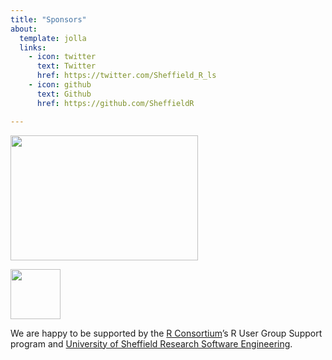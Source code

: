 ```yaml
---
title: "Sponsors"
about:
  template: jolla
  links:
    - icon: twitter
      text: Twitter
      href: https://twitter.com/Sheffield_R_ls
    - icon: github
      text: Github
      href: https://github.com/SheffieldR

---
```


::: {layout="[1, 1]"}

[![](/www/RConsortium.png){.fragment width="300" height="200"}](https://www.r-consortium.org)

[![](https://rse.shef.ac.uk/assets/images/logo/rse-logoonly-stroke.png){.fragment width="80" height="80"}](https://rse.shef.ac.uk)
:::

::: {style="text-align: left;"}

We are happy to be supported by the [R Consortium](https://www.r-consortium.org)'s R User Group Support program and [University of Sheffield Research Software Engineering](http://rse.shef.ac.uk/).

:::
